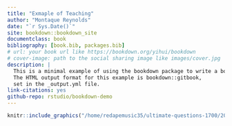 ```yaml
---
title: "Exmaple of Teaching"
author: "Montaque Reynolds"
date: "`r Sys.Date()`"
site: bookdown::bookdown_site
documentclass: book
bibliography: [book.bib, packages.bib]
# url: your book url like https://bookdown.org/yihui/bookdown
# cover-image: path to the social sharing image like images/cover.jpg
description: |
  This is a minimal example of using the bookdown package to write a book.
  The HTML output format for this example is bookdown::gitbook,
  set in the _output.yml file.
link-citations: yes
github-repo: rstudio/bookdown-demo
---
```


```r
knitr::include_graphics("/home/redapemusic35/ultimate-questions-1700/2024/spr-2024-crs-evals/spr-2024-08-crs-eval.pdf")
```
